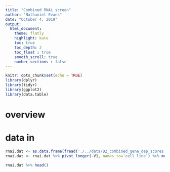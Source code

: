 ```yaml
---
title: "Combined RNAi screen"
author: "Nathaniel Evans"
date: "October 4, 2019"
output:
  html_document: 
    theme: flatly 
    highlight: kate
    toc: true
    toc_depth: 2
    toc_float : true
    smooth_scroll: true
    number_sections : false
---
```


```r
knitr::opts_chunk$set(echo = TRUE)
library(dplyr)
library(tidyr)
library(ggplot2)
library(data.table)
```


# overview 






# data in 

```r
rnai.dat <- as.data.frame(fread('./../data/D2_combined_gene_dep_scores.csv', sep=','))
rnai.dat <- rnai.dat %>% pivot_longer(-V1, names_to='cell_line') %>% mutate(gene = V1, effect = value) %>% select(-V1, -value)

rnai.dat %>% head()
```